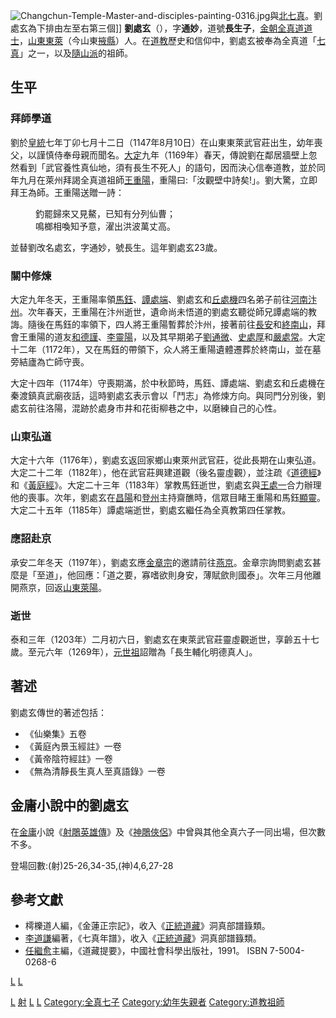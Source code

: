 [[File:Changchun-Temple-Master-and-disciples-painting-0316.jpg|thumb]]與[[北七真|北七真]]。劉處玄為下排由左至右第三個]]
{{道教}}
'''劉處玄'''（{{bd|1147年|8月10日|1203年|2月6日|劉處玄}}），字'''通妙'''，道號'''長生子'''，[[金朝|金朝]][[全真道|全真道]][[道士|道士]]，[[山東|山東]][[東萊|東萊]]（今山東[[掖縣|掖縣]]）人。在[[道教|道教]]歷史和信仰中，劉處玄被奉為全真道「[[七真|七真]]」之一，以及[[隨山派|隨山派]]的祖師。

==生平==
===拜師學道===
劉於[[皇統|皇統]]七年丁卯七月十二日（1147年8月10日）在山東東萊武官莊出生，幼年喪父，以謹慎侍奉母親而聞名。[[大定_(金朝)|大定]]九年（1169年）春天，傳說劉在鄰居牆壁上忽然看到「武官養性真仙地，須有長生不死人」的語句，因而決心信奉道教，並於同年九月在萊州拜謁全真道祖師[[王重陽|王重陽]]，重陽曰:「汝觀壁中詩矣!」。劉大驚，立即拜王為師。王重陽送贈一詩：

:釣罷歸來又見鰲，已知有分列仙曹；
:鳴榔相喚知予意，濯出洪波萬丈高。

並替劉改名處玄，字通妙，號長生。這年劉處玄23歲。

===關中修煉===
大定九年冬天，王重陽率領[[馬鈺|馬鈺]]、[[譚處端|譚處端]]、劉處玄和[[丘處機|丘處機]]四名弟子前往[[河南|河南]][[汴州|汴州]]。次年春天，王重陽在汴州逝世，遺命尚未悟道的劉處玄聽從師兄譚處端的教誨。隨後在馬鈺的率領下，四人將王重陽暫葬於汴州，接著前往[[長安|長安]]和[[終南山|終南山]]，拜會王重陽的道友[[和德謹|和德謹]]、[[李靈陽|李靈陽]]，以及其早期弟子[[劉通微|劉通微]]、[[史處厚|史處厚]]和[[嚴處常|嚴處常]]。大定十二年（1172年），又在馬鈺的帶領下，众人將王重陽遺體遷葬於終南山，並在墓旁結廬為亡師守喪。

大定十四年（1174年）守喪期滿，於中秋節時，馬鈺、譚處端、劉處玄和丘處機在秦渡鎮真武廟夜話，這時劉處玄表示會以「鬥志」為修煉方向。與同門分別後，劉處玄前往洛陽，混跡於處身市井和花街柳巷之中，以磨練自己的心性。

===山東弘道===
大定十六年（1176年），劉處玄返回家鄉山東萊州武官莊，從此長期在山東弘道。大定二十二年（1182年），他在武官莊興建道觀（後名靈虛觀），並注疏《[[道德經|道德經]]》和《[[黃庭經|黃庭經]]》。大定二十三年（1183年）掌教馬鈺逝世，劉處玄與[[王處一|王處一]]合力辦理他的喪事。次年，劉處玄在[[昌陽|昌陽]]和[[登州|登州]]主持齋醮時，信眾目睹王重陽和馬鈺[[顯靈|顯靈]]。大定二十五年（1185年）譚處端逝世，劉處玄繼任為全真教第四任掌教。

===應詔赴京===
承安二年冬天（1197年），劉處玄應[[金章宗|金章宗]]的邀請前往[[燕京|燕京]]。金章宗詢問劉處玄甚麼是「至道」，他回應：「道之要，寡嗜欲則身安，薄賦歛則國泰」。次年三月他離開燕京，回返[[山東|山東]][[萊陽|萊陽]]。

===逝世===
泰和三年（1203年）二月初六日，劉處玄在東萊武官莊靈虛觀逝世，享齡五十七歲。至元六年（1269年），[[元世祖|元世祖]]詔贈為「長生輔化明德真人」。

==著述==
劉處玄傳世的著述包括：

* 《仙樂集》五卷
* 《黃庭內景玉經註》一卷
* 《黃帝陰符經註》一卷
* 《無為清靜長生真人至真語錄》一卷

==金庸小說中的劉處玄==
在[[金庸|金庸]]小說《[[射鵰英雄傳|射鵰英雄傳]]》及《[[神鵰俠侶|神鵰俠侶]]》中曾與其他全真六子一同出場，但次數不多。

登場回數:(射)25-26,34-35,(神)4,6,27-28

==參考文獻==
* 樗櫟道人編，《金蓮正宗記》，收入《[[正統道藏|正統道藏]]》洞真部譜籙類。
* [[李道謙|李道謙]]編著，《七真年譜》，收入《[[正統道藏|正統道藏]]》洞真部譜籙類。
* [[任繼愈|任繼愈]]主編，《道藏提要》，中國社會科學出版社，1991。 ISBN 7-5004-0268-6

{{全真七子}}

[[Category:全真派道士|L]]
[[category:金朝道士|L]]
[[category:山东道教人物|L]]
[[Category:金庸筆下真實人物|射]]
[[Category:射鵰英雄傳角色|L]]
[[Category:神鵰俠侶角色|L]]
[[Category:全真七子|Category:全真七子]]
[[Category:幼年失親者|Category:幼年失親者]]
[[Category:道教祖師|Category:道教祖師]]